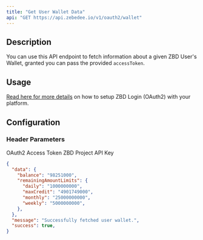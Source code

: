 ```yaml
---
title: "Get User Wallet Data"
api: "GET https://api.zebedee.io/v1/oauth2/wallet"
---
```


## Description

You can use this API endpoint to fetch information about a given ZBD User's Wallet, granted you can pass the provided `accessToken`.

## Usage

[Read here for more details](/docs/zbd-login/intro) on how to setup ZBD Login (OAuth2) with your platform.

## Configuration

### Header Parameters

<ParamField required header="usertoken" type="string">
    OAuth2 Access Token
</ParamField>

<ParamField required header="apikey" type="string">
    ZBD Project API Key
</ParamField>

<CodeGroup />

<ResponseExample>

```json Response
{
  "data": {
    "balance": "98251000",
    "remainingAmountLimits": {
      "daily": "1000000000",
      "maxCredit": "4901749000",
      "monthly": "25000000000",
      "weekly": "5000000000",
    },
  },
  "message": "Successfully fetched user wallet.",
  "success": true,
}
```

</ResponseExample>
